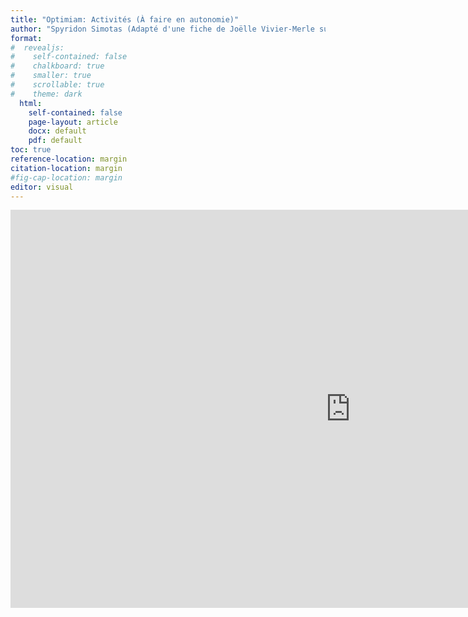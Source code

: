 ```yaml
---
title: "Optimiam: Activités (À faire en autonomie)"
author: "Spyridon Simotas (Adapté d'une fiche de Joëlle Vivier-Merle sur RFI)"
format: 
#  revealjs: 
#    self-contained: false
#    chalkboard: true
#    smaller: true
#    scrollable: true
#    theme: dark
  html: 
    self-contained: false
    page-layout: article
    docx: default
    pdf: default
toc: true
reference-location: margin
citation-location: margin
#fig-cap-location: margin
editor: visual  
---
```




<iframe src="https://virginia.h5p.com/content/1291772986362818398/embed" aria-label="OptiMiam" width="1088" height="637" frameborder="0" allowfullscreen="allowfullscreen" allow="autoplay *; geolocation *; microphone *; camera *; midi *; encrypted-media *"></iframe><script src="https://virginia.h5p.com/js/h5p-resizer.js" charset="UTF-8"></script>